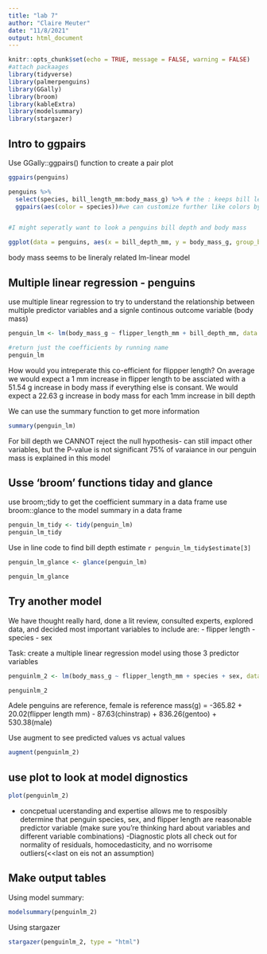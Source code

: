 ```yaml
---
title: "lab 7"
author: "Claire Meuter"
date: "11/8/2021"
output: html_document
---
```


```r
knitr::opts_chunk$set(echo = TRUE, message = FALSE, warning = FALSE)
#attach packaages 
library(tidyverse)
library(palmerpenguins)
library(GGally)
library(broom)
library(kableExtra)
library(modelsummary)
library(stargazer)
```

## Intro to ggpairs

Use GGally::ggpairs() function to create a pair plot
```r
ggpairs(penguins)
```

```r
penguins %>%
  select(species, bill_length_mm:body_mass_g) %>% # the : keeps bill length through body mass
  ggpairs(aes(color = species))#we can customize further like colors by species


#I might seperatly want to look a penguins bill depth and body mass

ggplot(data = penguins, aes(x = bill_depth_mm, y = body_mass_g, group_by = species)) + geom_point(aes(color = species)) + geom_smooth(method = "lm")
```
body mass seems to be lineraly related 
lm-linear model

## Multiple linear regression - penguins 
use multiple linear regression to try to understand the relationship between multiple predictor variables and a signle continous outcome variable (body mass)

```r
penguin_lm <- lm(body_mass_g ~ flipper_length_mm + bill_depth_mm, data = penguins)

#return just the coefficients by running name
penguin_lm
```
How would you intreperate this co-efficient for flippper length? 
On average we would expect a 1 mm increase in flipper length to be assciated with a 51.54 g increase in body mass if everything else is consant. 
We would expect a 22.63 g increase in body mass for each 1mm increase in bill depth 

We can use the summary function to get more information 
```r
summary(penguin_lm)
```

For bill depth we CANNOT reject the null hypothesis- can still impact other variables, but the P-value is not significant 
75% of varaiance in our penguin mass is explained in this model 


## Usse 'broom' functions tiday and glance 
use broom;;tidy to get the coefficient summary in a data frame
use broom::glance to the model summary in a data frame 

```r
penguin_lm_tidy <- tidy(penguin_lm)
penguin_lm_tidy 
```

Use in line code to find bill depth estimate
`r penguin_lm_tidy$estimate[3]`

```r
penguin_lm_glance <- glance(penguin_lm)

penguin_lm_glance
```


## Try another model 
We have thought really hard, done a lit review, consulted experts, explored data, and decided most important variables to include are:
- flipper length
- species
- sex

Task: create a multiple linear regression model using those 3 predictor variables 
```r
penguinlm_2 <- lm(body_mass_g ~ flipper_length_mm + species + sex, data = penguins)

penguinlm_2
```

Adele penguins are reference, female is reference
mass(g) = -365.82 + 20.02(flipper length mm) - 87.63(chinstrap) + 836.26(gentoo) + 530.38(male)

Use augment to see predicted values vs actual values
```r
augment(penguinlm_2)
```

## use plot to look at model dignostics 
```r
plot(penguinlm_2)
```


- concpetual ucerstanding and expertise allows me to resposibly determine that penguin species, sex, and flipper length are reasonable predictor variable (make sure you're thinking hard about variables and different variable combinations)
-Diagnostic plots all check out for normality of residuals, homocedasticity, and no worrisome outliers(<<last on eis not an assumption)

## Make output tables 

Using model summary: 
```r
modelsummary(penguinlm_2)
```

Using stargazer

```r
stargazer(penguinlm_2, type = "html")
```

